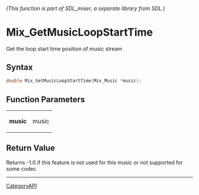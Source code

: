 ====== (This function is part of SDL_mixer, a separate library from SDL.) ======
= Mix_GetMusicLoopStartTime =

Get the loop start time position of music stream 

== Syntax ==

<syntaxhighlight lang='c'>
double Mix_GetMusicLoopStartTime(Mix_Music *music);
</syntaxhighlight>

== Function Parameters ==

{|
|'''music'''
|music
|}

== Return Value ==

Returns -1.0 if this feature is not used for this music or not supported
for some codec

----
[[CategoryAPI]]


